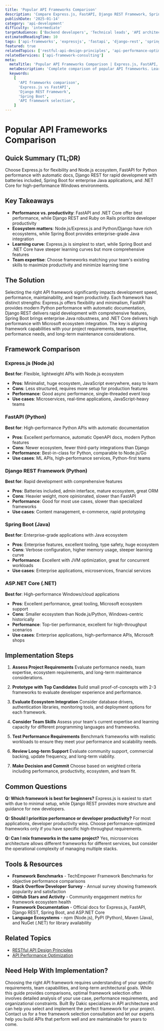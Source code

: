 ```yaml
---
title: 'Popular API Frameworks Comparison'
description: 'Compare Express.js, FastAPI, Django REST Framework, Spring Boot, and other popular API frameworks to choose the best one for your project.'
publishDate: '2025-01-14'
category: 'api-development'
difficulty: 'intermediate'
targetAudience: ['Backend developers', 'Technical leads', 'API architects']
estimatedReadingTime: 10
tags: ['api-frameworks', 'expressjs', 'fastapi', 'django-rest', 'spring-boot', 'framework-comparison']
featured: true
relatedTopics: ['restful-api-design-principles', 'api-performance-optimization']
relatedServices: ['api-framework-consulting']
meta:
  metaTitle: 'Popular API Frameworks Comparison | Express.js, FastAPI, Django REST'
  metaDescription: 'Complete comparison of popular API frameworks. Learn Express.js, FastAPI, Django REST Framework, Spring Boot, and choose the best for your project.'
  keywords:
    [
      'API frameworks comparison',
      'Express.js vs FastAPI',
      'Django REST Framework',
      'Spring Boot',
      'API framework selection',
    ]
---
```


# Popular API Frameworks Comparison

## Quick Summary (TL;DR)

Choose Express.js for flexibility and Node.js ecosystem, FastAPI for Python performance with automatic docs, Django REST for rapid development with batteries included, Spring Boot for enterprise Java applications, and .NET Core for high-performance Windows environments.

## Key Takeaways

- **Performance vs. productivity**: FastAPI and .NET Core offer best performance, while Django REST and Ruby on Rails prioritize developer productivity
- **Ecosystem matters**: Node.js/Express.js and Python/Django have rich ecosystems, while Spring Boot provides enterprise-grade Java integration
- **Learning curve**: Express.js is simplest to start, while Spring Boot and .NET Core have steeper learning curves but more comprehensive features
- **Team expertise**: Choose frameworks matching your team's existing skills to maximize productivity and minimize learning time

## The Solution

Selecting the right API framework significantly impacts development speed, performance, maintainability, and team productivity. Each framework has distinct strengths: Express.js offers flexibility and minimalism, FastAPI provides modern Python performance with automatic documentation, Django REST delivers rapid development with comprehensive features, Spring Boot brings enterprise Java robustness, and .NET Core delivers high performance with Microsoft ecosystem integration. The key is aligning framework capabilities with your project requirements, team expertise, performance needs, and long-term maintenance considerations.

## Framework Comparison

### Express.js (Node.js)

**Best for**: Flexible, lightweight APIs with Node.js ecosystem

- **Pros**: Minimalist, huge ecosystem, JavaScript everywhere, easy to learn
- **Cons**: Less structured, requires more setup for production features
- **Performance**: Good async performance, single-threaded event loop
- **Use cases**: Microservices, real-time applications, JavaScript-heavy teams

### FastAPI (Python)

**Best for**: High-performance Python APIs with automatic documentation

- **Pros**: Excellent performance, automatic OpenAPI docs, modern Python features
- **Cons**: Newer ecosystem, fewer third-party integrations than Django
- **Performance**: Best-in-class for Python, comparable to Node.js/Go
- **Use cases**: ML APIs, high-performance services, Python-first teams

### Django REST Framework (Python)

**Best for**: Rapid development with comprehensive features

- **Pros**: Batteries included, admin interface, mature ecosystem, great ORM
- **Cons**: Heavier weight, more opinionated, slower than FastAPI
- **Performance**: Good for most use cases, slower than specialized frameworks
- **Use cases**: Content management, e-commerce, rapid prototyping

### Spring Boot (Java)

**Best for**: Enterprise-grade applications with Java ecosystem

- **Pros**: Enterprise features, excellent tooling, type safety, huge ecosystem
- **Cons**: Verbose configuration, higher memory usage, steeper learning curve
- **Performance**: Excellent with JVM optimization, great for concurrent workloads
- **Use cases**: Enterprise applications, microservices, financial services

### ASP.NET Core (.NET)

**Best for**: High-performance Windows/cloud applications

- **Pros**: Excellent performance, great tooling, Microsoft ecosystem support
- **Cons**: Smaller ecosystem than Node.js/Python, Windows-centric historically
- **Performance**: Top-tier performance, excellent for high-throughput scenarios
- **Use cases**: Enterprise applications, high-performance APIs, Microsoft shops

## Implementation Steps

1. **Assess Project Requirements**
   Evaluate performance needs, team expertise, ecosystem requirements, and long-term maintenance considerations.

2. **Prototype with Top Candidates**
   Build small proof-of-concepts with 2-3 frameworks to evaluate developer experience and performance.

3. **Evaluate Ecosystem Integration**
   Consider database drivers, authentication libraries, monitoring tools, and deployment options for each framework.

4. **Consider Team Skills**
   Assess your team's current expertise and learning capacity for different programming languages and frameworks.

5. **Test Performance Requirements**
   Benchmark frameworks with realistic workloads to ensure they meet your performance and scalability needs.

6. **Review Long-term Support**
   Evaluate community support, commercial backing, update frequency, and long-term viability.

7. **Make Decision and Commit**
   Choose based on weighted criteria including performance, productivity, ecosystem, and team fit.

## Common Questions

**Q: Which framework is best for beginners?**
Express.js is easiest to start with due to minimal setup, while Django REST provides more structure and guidance for new developers.

**Q: Should I prioritize performance or developer productivity?**
For most applications, developer productivity wins. Choose performance-optimized frameworks only if you have specific high-throughput requirements.

**Q: Can I mix frameworks in the same project?**
Yes, microservices architecture allows different frameworks for different services, but consider the operational complexity of managing multiple stacks.

## Tools & Resources

- **Framework Benchmarks** - TechEmpower Framework Benchmarks for objective performance comparisons
- **Stack Overflow Developer Survey** - Annual survey showing framework popularity and satisfaction
- **GitHub Stars and Activity** - Community engagement metrics for framework ecosystem health
- **Framework Documentation** - Official docs for Express.js, FastAPI, Django REST, Spring Boot, and ASP.NET Core
- **Language Ecosystems** - npm (Node.js), PyPI (Python), Maven (Java), and NuGet (.NET) for library availability

## Related Topics

- [RESTful API Design Principles](/topics/restful-api-design-principles)
- [API Performance Optimization](/topics/api-performance-optimization)

## Need Help With Implementation?

Choosing the right API framework requires understanding of your specific requirements, team capabilities, and long-term architectural goals. While this guide provides comparisons, optimal framework selection often involves detailed analysis of your use case, performance requirements, and organizational constraints. Built By Dakic specializes in API architecture and can help you select and implement the perfect framework for your project. Contact us for a free framework selection consultation and let our experts help you build APIs that perform well and are maintainable for years to come.
